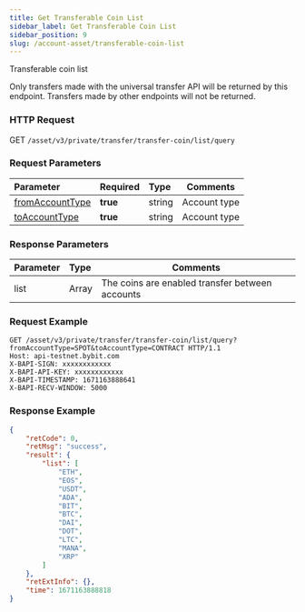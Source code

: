 ```yaml
---
title: Get Transferable Coin List
sidebar_label: Get Transferable Coin List
sidebar_position: 9
slug: /account-asset/transferable-coin-list
---
```

Transferable coin list

Only transfers made with the universal transfer API will be returned by this endpoint. Transfers made by other endpoints will not be returned.

### HTTP Request
GET `/asset/v3/private/transfer/transfer-coin/list/query`

### Request Parameters
| Parameter | Required | Type | Comments|
|:----- |:-------|:-----|------ |
|[fromAccountType](enum#accounttype)|<b>true</b> |string |Account type |
|[toAccountType](enum#accounttype) |<b>true</b> |string |Account type |

### Response Parameters
| Parameter | Type | Comments|
|:----- |:-----|----- |
|list |Array |The coins are enabled transfer between accounts|

### Request Example

```http
GET /asset/v3/private/transfer/transfer-coin/list/query?fromAccountType=SPOT&toAccountType=CONTRACT HTTP/1.1
Host: api-testnet.bybit.com
X-BAPI-SIGN: xxxxxxxxxxxx
X-BAPI-API-KEY: xxxxxxxxxxxx
X-BAPI-TIMESTAMP: 1671163888641
X-BAPI-RECV-WINDOW: 5000
```

### Response Example

```json
{
    "retCode": 0,
    "retMsg": "success",
    "result": {
        "list": [
            "ETH",
            "EOS",
            "USDT",
            "ADA",
            "BIT",
            "BTC",
            "DAI",
            "DOT",
            "LTC",
            "MANA",
            "XRP"
        ]
    },
    "retExtInfo": {},
    "time": 1671163888818
}
```
